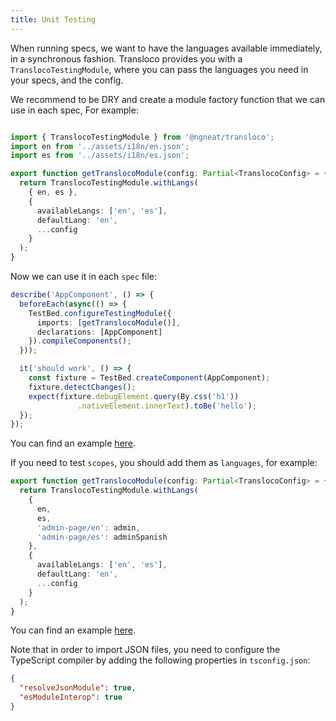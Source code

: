 ```yaml
---
title: Unit Testing
---
```


When running specs, we want to have the languages available immediately, in a synchronous fashion. Transloco provides you with a `TranslocoTestingModule`, where you can pass the languages you need in your specs, and the config.

We recommend to be DRY and create a module factory function that we can use in each spec, For example:
```ts title="transloco-module.spec.ts"

import { TranslocoTestingModule } from '@ngneat/transloco';
import en from '../assets/i18n/en.json';
import es from '../assets/i18n/es.json';

export function getTranslocoModule(config: Partial<TranslocoConfig> = {}) {
  return TranslocoTestingModule.withLangs(
    { en, es },
    {
      availableLangs: ['en', 'es'],
      defaultLang: 'en',
      ...config
    }
  );
}
```

Now we can use it in each `spec` file:

```ts {4} title="app.component.spec.ts"
describe('AppComponent', () => {
  beforeEach(async(() => {
    TestBed.configureTestingModule({
      imports: [getTranslocoModule()],
      declarations: [AppComponent]
    }).compileComponents();
  }));

  it('should work', () => {
    const fixture = TestBed.createComponent(AppComponent);
    fixture.detectChanges();
    expect(fixture.debugElement.query(By.css('h1'))
               .nativeElement.innerText).toBe('hello');
  });
});
```

You can find an example [here](https://github.com/ngneat/transloco/blob/master/src/app/on-push/on-push.component.spec.ts).

If you need to test `scopes`, you should add them as `languages`, for example:

```ts {6,7} title="transloco-module.spec.ts"
export function getTranslocoModule(config: Partial<TranslocoConfig> = {}) {
  return TranslocoTestingModule.withLangs(
    {
      en,
      es,
      'admin-page/en': admin,
      'admin-page/es': adminSpanish
    },
    {
      availableLangs: ['en', 'es'],
      defaultLang: 'en',
      ...config
    }
  );
}
```

You can find an example [here](https://github.com/ngneat/transloco/blob/master/src/app/lazy/lazy.component.spec.ts).

Note that in order to import JSON files, you need to configure the TypeScript compiler by adding the following properties in `tsconfig.json`:

```json
{
  "resolveJsonModule": true,
  "esModuleInterop": true
}
```
